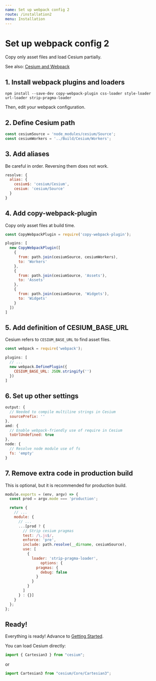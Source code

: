 ```yaml
---
name: Set up webpack config 2
route: /installation2
menu: Installation
---
```


# Set up webpack config 2

Copy only asset files and load Cesium partially.

See also: [Cesium and Webpack](https://cesiumjs.org/tutorials/cesium-and-webpack/)

## 1. Install webpack plugins and loaders

```
npm install --save-dev copy-webpack-plugin css-loader style-loader url-loader strip-pragma-loader
```

Then, edit your webpack configuration.

## 2. Define Cesium path

```js
const cesiumSource = 'node_modules/cesium/Source';
const cesiumWorkers = '../Build/Cesium/Workers';
```

## 3. Add aliases

Be careful in order. Reversing them does not work.

```js
resolve: {
  alias: {
    cesium$: 'cesium/Cesium',
    cesium: 'cesium/Source'
  }
}
```

## 4. Add copy-webpack-plugin

Copy only asset files at build time.

```js
const CopyWebpackPlugin = require('copy-webpack-plugin');
```

```js
plugins: [
  new CopyWebpackPlugin([
    {
      from: path.join(cesiumSource, cesiumWorkers),
      to: 'Workers'
    },
    {
      from: path.join(cesiumSource, 'Assets'),
      to: 'Assets'
    },
    {
      from: path.join(cesiumSource, 'Widgets'),
      to: 'Widgets'
    }
  ])
]
```

## 5. Add definition of CESIUM_BASE_URL

Cesium refers to `CESIUM_BASE_URL` to find asset files.

```js
const webpack = require('webpack');
```

```js
plugins: [
  // ...
  new webpack.DefinePlugin({
    CESIUM_BASE_URL: JSON.stringify('')
  })
]
```

## 6. Set up other settings

```js
output: {
  // Needed to compile multiline strings in Cesium
  sourcePrefix: ''
},
amd: {
  // Enable webpack-friendly use of require in Cesium
  toUrlUndefined: true
},
node: {
  // Resolve node module use of fs
  fs: 'empty'
}
```

## 7. Remove extra code in production build

This is optional, but it is recommended for production build.

```js
module.exports = (env, argv) => {
  const prod = argv.mode === 'production';

  return {
    // ...
    module: {
      // ...
      ...[prod ? {
        // Strip cesium pragmas
        test: /\.js$/,
        enforce: 'pre',
        include: path.resolve(__dirname, cesiumSource),
        use: [
          {
            loader: 'strip-pragma-loader',
        		options: {
              pragmas: {
                debug: false
              }
            }
          }
        ]
      } : {}]
    }
  };
};
```

## Ready!

Everything is ready! Advance to [Getting Started](/getting_started).

You can load Cesium directly:

```js
import { Cartesian3 } from "cesium";
```

or

```js
import Cartesian3 from "cesium/Core/Cartesian3";
```
